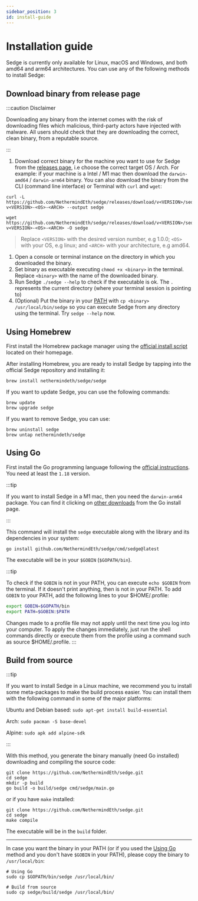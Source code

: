 ```yaml
---
sidebar_position: 3
id: install-guide
---
```



# Installation guide

Sedge is currently only available for Linux, macOS and Windows, and both amd64 and arm64 architectures. You can use any of the following methods to install Sedge:

## Download binary from release page

:::caution Disclaimer

Downloading any binary from the internet comes with the risk of downloading files which malicious, third-party actors have injected with malware. All users should check that they are downloading the correct, clean binary, from a reputable source.

:::

1. Download correct binary for the machine you want to use for Sedge from the [releases page](https://github.com/NethermindEth/sedge/releases), i.e choose the correct target OS / Arch. For example: if your machine is a Intel / M1 mac then download the `darwin-amd64` / `darwin-arm64` binary. You can also download the binary from the CLI (command line interface) or Terminal with `curl` and `wget`:

<Tabs groupId="download-cmds">
  <TabItem value="curl" label="curl">

  ```
  curl -L https://github.com/NethermindEth/sedge/releases/download/v<VERSION>/sedge-v<VERSION>-<OS>-<ARCH> --output sedge
  ```

  </TabItem>
  <TabItem value="wget" label="wget">

  ```
  wget https://github.com/NethermindEth/sedge/releases/download/v<VERSION>/sedge-v<VERSION>-<OS>-<ARCH> -O sedge
  ```

  </TabItem>
</Tabs>

  > Replace `<VERSION>` with the desired version number, e.g 1.0.0; `<OS>` with your OS, e.g linux; and `<ARCH>` with your architecture, e.g amd64.

1. Open a console or terminal instance on the directory in which you downloaded the binary.
1. Set binary as executable executing `chmod +x <binary>` in the terminal. Replace `<binary>` with the name of the downloaded binary.
1. Run Sedge `./sedge --help` to check if the executable is ok. The `.` represents the current directory (where your terminal session is pointing to)
1. (Optional) Put the binary in your [PATH](https://en.wikipedia.org/wiki/PATH_(variable)) with `cp <binary> /usr/local/bin/sedge` so you can execute Sedge from any directory using the terminal. Try `sedge --help` now.
## Using Homebrew

First install the Homebrew package manager using the [official install script](https://brew.sh/) located on their homepage.

After installing Homebrew, you are ready to install Sedge by tapping into the official Sedge repository and installing it:

```
brew install nethermindeth/sedge/sedge
```

If you want to update Sedge, you can use the following commands:
```
brew update
brew upgrade sedge
```

If you want to remove Sedge, you can use:

```
brew uninstall sedge
brew untap nethermindeth/sedge
```

## Using Go

First install the Go programming language following the [official instructions](https://go.dev/doc/install). You need at least the `1.18` version.

:::tip

If you want to install Sedge in a M1 mac, then you need the `darwin-arm64` package. You can find it clicking on [other downloads](https://go.dev/dl/) from the Go install page.

:::

This command will install the `sedge` executable along with the library and its dependencies in your system:

```
go install github.com/NethermindEth/sedge/cmd/sedge@latest
```

The executable will be in your `$GOBIN` (`$GOPATH/bin`).

:::tip

To check if the `GOBIN` is not in your PATH, you can execute `echo $GOBIN` from the terminal. If it doesn't print anything, then is not in your PATH. To add `GOBIN` to your PATH, add the following lines to your $HOME/.profile:

```bash
export GOBIN=$GOPATH/bin
export PATH=$GOBIN:$PATH
```

Changes made to a profile file may not apply until the next time you log into your computer. To apply the changes immediately, just run the shell commands directly or execute them from the profile using a command such as source $HOME/.profile.
:::

## Build from source
:::tip

If you want to install Sedge in a Linux machine, we recommend you tu install some meta-packages to make the build process easier. You can install them with the following command in some of the major platforms:

Ubuntu and Debian based: `sudo apt-get install build-essential`

Arch: `sudo pacman -S base-devel`

Alpine: `sudo apk add alpine-sdk`

:::

With this method, you generate the binary manually (need Go installed) downloading and compiling the source code:

```
git clone https://github.com/NethermindEth/sedge.git
cd sedge
mkdir -p build
go build -o build/sedge cmd/sedge/main.go
```

or if you have `make` installed:

```
git clone https://github.com/NethermindEth/sedge.git
cd sedge
make compile
```

The executable will be in the `build` folder.

---
In case you want the binary in your PATH (or if you used the [Using Go](#using-go) method and you don't have `$GOBIN` in your PATH), please copy the binary to `/usr/local/bin`:

```
# Using Go
sudo cp $GOPATH/bin/sedge /usr/local/bin/

# Build from source
sudo cp sedge/build/sedge /usr/local/bin/
```
